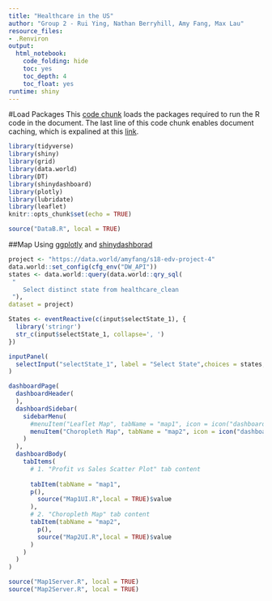 ```yaml
---
title: "Healthcare in the US"
author: "Group 2 - Rui Ying, Nathan Berryhill, Amy Fang, Max Lau"
resource_files:
- .Renviron
output:
  html_notebook:
    code_folding: hide
    toc: yes
    toc_depth: 4
    toc_float: yes
runtime: shiny
---
```


#Load Packages
This [code chunk](http://rmarkdown.rstudio.com/authoring_rcodechunks.html) loads the packages required to run the R code in the document.
The last line of this code chunk enables document caching, which is expalined at this [link](http://rmarkdown.rstudio.com/authoring_rcodechunks.html).

```r
library(tidyverse)
library(shiny)
library(grid)
library(data.world)
library(DT)
library(shinydashboard)
library(plotly)
library(lubridate)
library(leaflet)
knitr::opts_chunk$set(echo = TRUE)
```

```r

source("DataB.R", local = TRUE)

```

##Map 
Using [ggplotly](https://www.rdocumentation.org/packages/plotly/versions/4.7.1/topics/ggplotly) and [shinydashborad](https://rstudio.github.io/shinydashboard/structure.html#dynamic-content-1)
```r
project <- "https://data.world/amyfang/s18-edv-project-4" 
data.world::set_config(cfg_env("DW_API")) 
states <- data.world::query(data.world::qry_sql(
 "   
	Select distinct state from healthcare_clean
 "), 
dataset = project)
```
```r
States <- eventReactive(c(input$selectState_1), { 
  library('stringr')
  str_c(input$selectState_1, collapse=', ')
})
```
```r
inputPanel(
  selectInput("selectState_1", label = "Select State",choices = states, multiple=TRUE, selected=c("CA","DC","FL","GA","IL","NJ","NY","OH", "PA","TX" ))
)
```

```r
dashboardPage(
  dashboardHeader(
  ),
  dashboardSidebar(
    sidebarMenu(
      #menuItem("Leaflet Map", tabName = "map1", icon = icon("dashboard")),
      menuItem("Choropleth Map", tabName = "map2", icon = icon("dashboard"))
    )
  ),
  dashboardBody(
    tabItems(
      # 1. "Profit vs Sales Scatter Plot" tab content
      
      tabItem(tabName = "map1",
      p(),
        source("Map1UI.R",local = TRUE)$value
      ),
      # 2. "Choropleth Map" tab content
      tabItem(tabName = "map2",
        p(),
        source("Map2UI.R",local = TRUE)$value
      )
    )
  )
)

source("Map1Server.R", local = TRUE)
source("Map2Server.R", local = TRUE)

```



